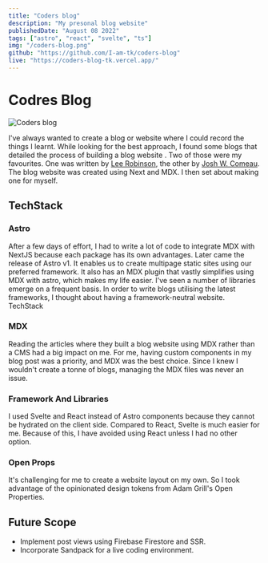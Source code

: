 ```yaml
---
title: "Coders blog"
description: "My presonal blog website"
publishedDate: "August 08 2022"
tags: ["astro", "react", "svelte", "ts"]
img: "/coders-blog.png"
github: "https://github.com/I-am-tk/coders-blog"
live: "https://coders-blog-tk.vercel.app/"
---
```


# Codres Blog

![Coders blog](/public/coders-blog.png)

I've always wanted to create a blog or website where I could record the things I learnt. While looking for the best approach, I found some blogs that detailed the process of building a blog website . Two of those were my favourites. One was written by [Lee Robinson](https://leerob.io/blog/mdx), the other by [Josh W. Comeau](). The blog website was created using Next and MDX. I then set about making one for myself.

## TechStack

### Astro

After a few days of effort, I had to write a lot of code to integrate MDX with NextJS because each package has its own advantages. Later came the release of Astro v1. It enables us to create multipage static sites using our preferred framework. It also has an MDX plugin that vastly simplifies using MDX with astro, which makes my life easier. I've seen a number of libraries emerge on a frequent basis. In order to write blogs utilising the latest frameworks, I thought about having a framework-neutral website.
TechStack

### MDX

Reading the articles where they built a blog website using MDX rather than a CMS had a big impact on me. For me, having custom components in my blog post was a priority, and MDX was the best choice. Since I knew I wouldn't create a tonne of blogs, managing the MDX files was never an issue.

### Framework And Libraries

I used Svelte and React instead of Astro components because they cannot be hydrated on the client side. Compared to React, Svelte is much easier for me. Because of this, I have avoided using React unless I had no other option.

### Open Props

It's challenging for me to create a website layout on my own. So I took advantage of the opinionated design tokens from Adam Grill's Open Properties.

## Future Scope

- Implement post views using Firebase Firestore and SSR.
- Incorporate Sandpack for a live coding environment.
